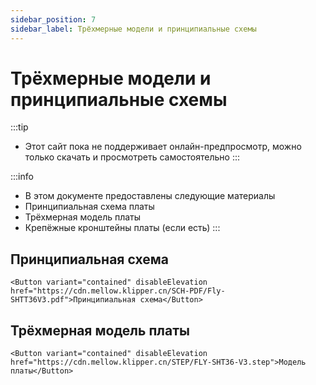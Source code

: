 ```yaml
---
sidebar_position: 7
sidebar_label: Трёхмерные модели и принципиальные схемы
---
```



# Трёхмерные модели и принципиальные схемы


:::tip
* Этот сайт пока не поддерживает онлайн-предпросмотр, можно только скачать и просмотреть самостоятельно
:::

:::info
* В этом документе предоставлены следующие материалы
* Принципиальная схема платы
* Трёхмерная модель платы
* Крепёжные кронштейны платы (если есть)
:::

## Принципиальная схема

    <Button variant="contained" disableElevation href="https://cdn.mellow.klipper.cn/SCH-PDF/Fly-SHTT36V3.pdf">Принципиальная схема</Button>


## Трёхмерная модель платы

    <Button variant="contained" disableElevation href="https://cdn.mellow.klipper.cn/STEP/FLY-SHT36-V3.step">Модель платы</Button>